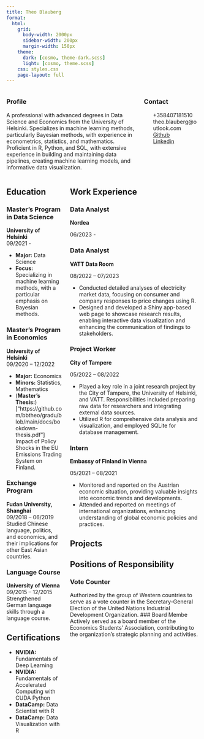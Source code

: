 ```yaml
---
title: Theo Blauberg
format:
  html:
    grid: 
      body-width: 2000px
      sidebar-width: 200px
      margin-width: 150px
    theme: 
      dark: [cosmo, theme-dark.scss]
      light: [cosmo, theme.scss]
    css: styles.css
    page-layout: full
---
```


::: {.columns .header-col aling="center"}
::: {.column .header-col width="70%"}
### Profile

A professional with advanced degrees in Data Science and Economics from the University of Helsinki. Specializes in machine learning methods, particularly Bayesian methods, with experience in econometrics, statistics, and mathematics. Proficient in R, Python, and SQL, with extensive experience in building and maintaining data pipelines, creating machine learning models, and informative data visualization.
:::

::: {.column .header-col width="30%"}
### Contact

<script src="https://kit.fontawesome.com/954a9d9f43.js" crossorigin="anonymous"></script>

<ul class="fa-ul" style="list-style-type: none;">

<li><i class="fa-solid fa-mobile-screen"></i> +358407181510</li>

<li><i class="fa-solid fa-at"></i> theo.blauberg\@outlook.com</li>

<li><i class="fa-brands fa-github"></i> <a href="https://github.com/bbtheo"> Github</a></li>

<li><i class="fa-brands fa-linkedin"></i><a href="https://www.linkedin.com/in/theo-blauberg/"> Linkedin</a></li>

</ul>
:::
:::

::: {.columns aling="center"}
::: {.column .edu-col width="30%"}
## Education

### Master's Program in Data Science

**University of Helsinki**\
09/2021 - \

-   **Major:** Data Science
-   **Focus:** Specializing in machine learning methods, with a particular emphasis on Bayesian methods.

### Master's Program in Economics

**University of Helsinki**\
09/2020 – 12/2022\

-   **Major:** Economics
-   **Minors:** Statistics, Mathematics
-   (**Master's Thesis:**)\["https://github.com/bbtheo/gradu/blob/main/docs/bookdown-thesis.pdf"\] Impact of Policy Shocks in the EU Emissions Trading System on Finland.

### Exchange Program

**Fudan University, Shanghai**\
09/2018 – 06/2019\
Studied Chinese language, politics, and economics, and their implications for other East Asian countries.

### Language Course

**University of Vienna**\
09/2015 – 12/2015\
Strengthened German language skills through a language course.

## Certifications

-   **NVIDIA:** Fundamentals of Deep Learning
-   **NVIDIA:** Fundamentals of Accelerated Computing with CUDA Python
-   **DataCamp:** Data Scientist with R
-   **DataCamp:** Data Visualization with R
:::

::: {.column .main-col width="70%"}
## Work Experience

### Data Analyst

:::: {.aligned-text}
::: {.left}
**Nordea**
:::
::: {.right}
06/2023 - 
:::
::::

### Data Analyst

:::: {.aligned-text}
::: {.left}
**VATT Data Room**
:::
::: {.right}
08/2022 – 07/2023\
:::
::::

-   Conducted detailed analyses of electricity market data, focusing on consumer and company responses to price changes using R.
-   Designed and developed a Shiny app-based web page to showcase research results, enabling interactive data visualization and enhancing the communication of findings to stakeholders.

### Project Worker

:::: {.aligned-text}
::: {.left}
**City of Tampere**
:::
::: {.right}
05/2022 – 08/2022
:::
::::

-   Played a key role in a joint research project by the City of Tampere, the University of Helsinki, and VATT. Responsibilities included preparing raw data for researchers and integrating external data sources.
-   Utilized R for comprehensive data analysis and visualization, and employed SQLite for database management.

### Intern

:::: {.aligned-text}
::: {.left}
**Embassy of Finland in Vienna**\
:::
::: {.right}
05/2021 – 08/2021\
:::
::::


-   Monitored and reported on the Austrian economic situation, providing valuable insights into economic trends and developments.
-   Attended and reported on meetings of international organizations, enhancing understanding of global economic policies and practices.

## Projects

## Positions of Responsibility

### Vote Counter 
Authorized by the group of Western countries to serve as a vote counter in the Secretary-General Election of the United Nations Industrial Development Organization.
### Board Membe 
Actively served as a board member of the Economics Students’ Association, contributing to the organization's strategic planning and activities.
:::
:::
